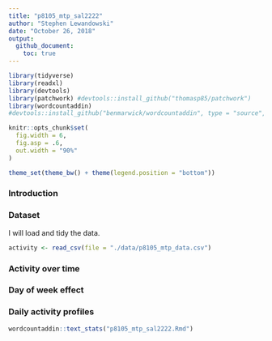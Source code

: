 ```yaml
---
title: "p8105_mtp_sal2222"
author: "Stephen Lewandowski"
date: "October 26, 2018"
output: 
  github_document:
    toc: true
---
```



```r

library(tidyverse)
library(readxl)
library(devtools)
library(patchwork) #devtools::install_github("thomasp85/patchwork")
library(wordcountaddin)
#devtools::install_github("benmarwick/wordcountaddin", type = "source", dependencies = TRUE)

knitr::opts_chunk$set(
  fig.width = 6,
  fig.asp = .6,
  out.width = "90%"
)

theme_set(theme_bw() + theme(legend.position = "bottom"))
```

### Introduction



### Dataset

I will load and tidy the data.

```r

activity <- read_csv(file = "./data/p8105_mtp_data.csv")


```



### Activity over time




### Day of week effect


### Daily activity profiles


```r
wordcountaddin::text_stats("p8105_mtp_sal2222.Rmd")
```

